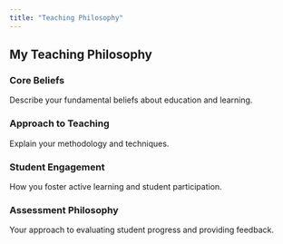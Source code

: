```yaml
---
title: "Teaching Philosophy"
---
```


## My Teaching Philosophy

### Core Beliefs

Describe your fundamental beliefs about education and learning.

### Approach to Teaching

Explain your methodology and techniques.

### Student Engagement

How you foster active learning and student participation.

### Assessment Philosophy

Your approach to evaluating student progress and providing feedback.